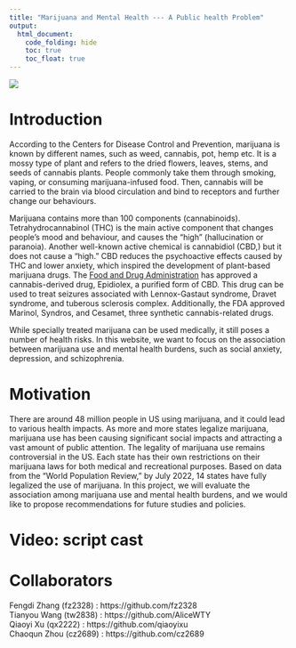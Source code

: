 ```yaml
---
title: "Marijuana and Mental Health --- A Public health Problem"
output: 
  html_document:
    code_folding: hide
    toc: true
    toc_float: true
---
```


![](https://honestmarijuana.com/wp-content/uploads/2015/12/Marijuana-And-Depression_4.jpg)

# **Introduction** 

According to the Centers for Disease Control and Prevention, marijuana is known by different names, such as weed, cannabis, pot, hemp etc. It is a mossy type of plant and refers to the dried flowers, leaves, stems, and seeds of cannabis plants. People commonly take them through smoking, vaping, or consuming marijuana-infused food. Then, cannabis will be carried to the brain via blood circulation and bind to receptors and further change our behaviours.
<br>

Marijuana contains more than 100 components (cannabinoids). Tetrahydrocannabinol (THC) is the main active component that changes people’s mood and behaviour, and causes the “high” (hallucination or paranoia). Another well-known active chemical is cannabidiol (CBD,) but it does not cause a “high.” CBD reduces the psychoactive effects caused by THC and lower anxiety, which inspired the development of plant-based marijuana drugs. The [Food and Drug Administration](https://www.fda.gov/news-events/public-health-focus/fda-and-cannabis-research-and-drug-approval-process) has approved a cannabis-derived drug, Epidiolex, a purified form of CBD. This drug can be used to treat seizures associated with Lennox-Gastaut syndrome, Dravet syndrome, and tuberous sclerosis complex. Additionally, the FDA approved Marinol, Syndros, and Cesamet, three synthetic cannabis-related drugs. 
<br>

While specially treated marijuana can be used medically, it still poses a number of health risks. In this website, we want to focus on the association between marijuana use and mental health burdens, such as social anxiety, depression, and schizophrenia.
<br>


# **Motivation**

There are around 48 million people in US using marijuana, and it could lead to various health impacts. As more and more states legalize marijuana, marijuana use has been causing significant social impacts and attracting a vast amount of public attention. The legality of marijuana use remains controversial in the US. Each state has their own restrictions on their marijuana laws for both medical and recreational purposes. Based on data from the “World Population Review,” by July 2022, 14 states have fully legalized the use of marijuana. In this project, we will evaluate the association among marijuana use and mental health burdens, and we would like to propose recommendations for future studies and policies.
<br>


# Video: script cast













# Collaborators
Fengdi Zhang (fz2328) : https://github.com/fz2328       
Tianyou Wang (tw2838) : https://github.com/AliceWTY     
Qiaoyi Xu (qx2222) : https://github.com/qiaoyixu    
Chaoqun Zhou (cz2689) : https://github.com/cz2689       

